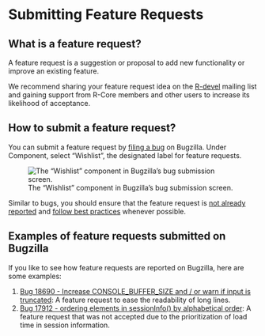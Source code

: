 # Submitting Feature Requests {#sec-feature-requests}

## What is a feature request?

A feature request is a suggestion or proposal to add new functionality or improve an existing feature.

We recommend sharing your feature request idea on the [R-devel](https://stat.ethz.ch/mailman/listinfo/r-devel) mailing list and gaining support from R-Core members and other users to increase its likelihood of acceptance.

## How to submit a feature request?

You can submit a feature request by [filing a bug](https://bugs.r-project.org/enter_bug.cgi) on Bugzilla. Under Component, select "Wishlist", the designated label for feature requests.

![The "Wishlist" component in Bugzilla's bug submission screen.](../img/feature-requests.png)

Similar to bugs, you should ensure that the feature request is [not already reported](#already-reported-bugs) and [follow best practices](#good-practices-bugs) whenever possible.

## Examples of feature requests submitted on Bugzilla

If you like to see how feature requests are reported on Bugzilla, here are some examples:

1. [Bug 18690 - Increase CONSOLE_BUFFER_SIZE and / or warn if input is truncated](https://bugs.r-project.org/show_bug.cgi?id=18690): A feature request to ease the readability of long lines.
2. [Bug 17912 - ordering elements in sessionInfo() by alphabetical order](https://bugs.r-project.org/show_bug.cgi?id=17912): A feature request that was not accepted due to the prioritization of load time in session information.
